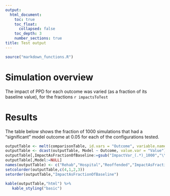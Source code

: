 ```yaml
---
output:
  html_document:
    toc: true
    toc_float:
      collapsed: false
    toc_depth: 3
    number_sections: true
title: Test output
---
```


```r
source("markdown_functions.R")
```

# Simulation overview

The impact of PPD for each outcome was varied (as a fraction of its baseline value), for the fractions `r impactsToTest` 

# Results

The table below shows the fraction of 1000 simulations that had a "significant" model outcome at 0.05 for each of the configurations tested.

```r
outputTable <- melt(comparisonTable, id.vars = "Outcome", variable.name = "Model", value.name = "Value",variable.factor=F)
outputTable <- dcast(outputTable, Model ~ Outcome, value.var = "Value")
outputTable[,ImpactAsFractionOfBaseline:=gsub("ImpactVar_(.*)_1000","\\1",Model)]
outputTable[,Model:=NULL]
names(outputTable) <- c("Rehab","Hospital","Reoffended","ImpactAsFractionOfBaseline")
setcolorder(outputTable,c(4,1,2,3))
setorder(outputTable,"ImpactAsFractionOfBaseline")

kable(outputTable,"html") %>% 
   kable_styling("basic")
```
